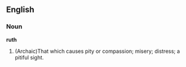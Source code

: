 ==English==

===Noun===

'''ruth'''

#(Archaic)That which causes pity or compassion; misery; distress; a pitiful sight.